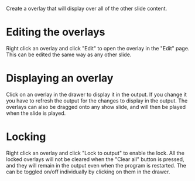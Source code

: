 Create a overlay that will display over all of the other slide content.

# Editing the overlays
Right click an overlay and click "Edit" to open the overlay in the "Edit" page. This can be edited the same way as any other slide.

# Displaying an overlay
Click on an overlay in the drawer to display it in the output. If you change it you have to refresh the output for the changes to display in the output. The overlays can also be dragged onto any show slide, and will then be played when the slide is played.

# Locking
Right click an overlay and click "Lock to output" to enable the lock. All the locked overlays will not be cleared when the "Clear all" button is pressed, and they will remain in the output even when the program is restarted. The can be toggled on/off individually by clicking on them in the drawer.